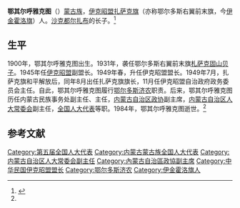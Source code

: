 '''鄂其尔呼雅克图'''（{{bd|1900年||1984年|}}）[[蒙古族|蒙古族]]，[[伊克昭盟|伊克昭盟]][[扎萨克旗|扎萨克旗]]（亦称鄂尔多斯右翼前末旗，今[[伊金霍洛旗|伊金霍洛旗]]）人。[[沙克都尔扎布|沙克都尔扎布]]的长子。<ref name=cjsh>{{Cite web |url=http://www.cjshl.com/news/view/79# |title=陵寝管理官员济农，成吉思汗陵，2007-08-26 |access-date=2013-06-05 |archive-url=https://web.archive.org/web/20140714165629/http://www.cjshl.com/news/view/79# |archive-date=2014-07-14 |dead-url=yes }}</ref>

==生平==
1900年，鄂其尔呼雅克图出生。1931年，袭任鄂尔多斯右翼前末旗[[札萨克|札萨克]][[固山贝子|固山贝子]]。1945年任[[伊克昭盟|伊克昭盟]]副盟长。1949年春，升任伊克昭盟盟长。1949年7月，扎萨克旗和平解放后，同年8月出任扎萨克旗旗长，11月任伊克昭盟自治政府政务委员会主任。自此，鄂其尔呼雅克图履行[[鄂尔多斯济农|鄂尔多斯济农]]职责。后来，鄂其尔呼雅克图历任内蒙古民族事务处副主任、主任，[[内蒙古自治区政协|内蒙古自治区政协]]副主席，[[内蒙古自治区人大常委会|内蒙古自治区人大常委会]]副主任，[[全国人大代表|全国人大代表]]等职。1984年，鄂其尔呼雅克图逝世。<ref name=cjsh/>

==参考文献==
{{reflist}}

{{伊克昭盟盟长|ROC}}
{{DEFAULTSORT:E鄂}}
[[Category:第五届全国人大代表|Category:第五届全国人大代表]]
[[Category:内蒙古蒙古族全国人大代表|Category:内蒙古蒙古族全国人大代表]]
[[Category:内蒙古自治区人大常委会副主任|Category:内蒙古自治区人大常委会副主任]]
[[Category:內蒙古自治區政協副主席|Category:內蒙古自治區政協副主席]]
[[Category:中华民国伊克昭盟盟长|Category:中华民国伊克昭盟盟长]]
[[Category:鄂尔多斯济农|Category:鄂尔多斯济农]]
[[Category:伊金霍洛旗人|Category:伊金霍洛旗人]]
